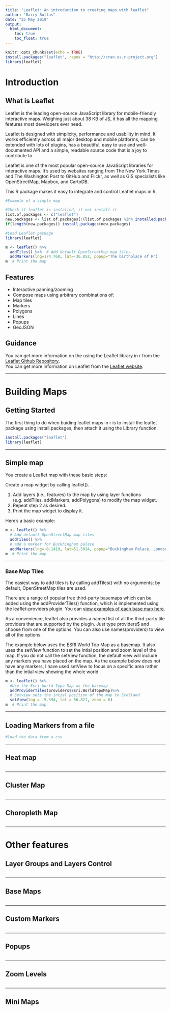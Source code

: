 ```yaml
---
title: "Leaflet: An introduction to creating maps with leaflet"
author: "Barry Bullas"
date: "25 May 2019"
output: 
  html_document:
    toc: true
    toc_float: true
---
```


```r
knitr::opts_chunk$set(echo = TRUE)
install.packages("leaflet", repos = "http://cran.us.r-project.org")
library(leaflet)

```

# Introduction
## What is Leaflet
Leaflet is the leading open-source JavaScript library for mobile-friendly interactive maps. Weighing just about 38 KB of JS, it has all the mapping features most developers ever need.

Leaflet is designed with simplicity, performance and usability in mind. It works efficiently across all major desktop and mobile platforms, can be extended with lots of plugins, has a beautiful, easy to use and well-documented API and a simple, readable source code that is a joy to contribute to.

Leaflet is one of the most popular open-source JavaScript libraries for interactive maps. It’s used by websites ranging from The New York Times and The Washington Post to GitHub and Flickr, as well as GIS specialists like OpenStreetMap, Mapbox, and CartoDB.

This R package makes it easy to integrate and control Leaflet maps in R.
```r
#Example of a simple map

#Check if leaflet is installed, if not install it
list.of.packages <- c("leaflet")
new.packages <- list.of.packages[!(list.of.packages %in% installed.packages()[,"Package"])]
if(length(new.packages)) install.packages(new.packages)

#Load Leaflet package
library(leaflet)

m <- leaflet() %>%
  addTiles() %>%  # Add default OpenStreetMap map tiles
  addMarkers(lng=174.768, lat=-36.852, popup="The birthplace of R")
m  # Print the map

```

## Features
* Interactive panning/zooming
* Compose maps using arbitrary combinations of:
* Map tiles
* Markers
* Polygons
* Lines
* Popups
* GeoJSON

## Guidance
You can get more information on the using the Leaflet library in r from the [Leaflet Github Repository](https://rstudio.github.io/leaflet/).  
You can get more information on Leaflet from the [Leaflet website](https://leafletjs.com/index.html).

***

# Building Maps
## Getting Started
The first thing to do when buiding leaflet maps in r is to install the leaflet package using install.packages, then attach it using the Library function.

```r
install.packages("leaflet")
library(leaflet)
```

***

## Simple map
You create a Leaflet map with these basic steps:

Create a map widget by calling leaflet().

1. Add layers (i.e., features) to the map by using layer functions (e.g. addTiles, addMarkers,  addPolygons) to modify the map widget.
2. Repeat step 2 as desired.
3. Print the map widget to display it.

Here’s a basic example:
```r
m <- leaflet() %>%
  # Add default OpenStreetMap map tiles
  addTiles() %>%  
  # add a marker for Buckhingham palace
  addMarkers(lng=-0.1419, lat=51.5014, popup="Buckingham Palace, London") 
m  # Print the map
```

***

### Base Map Tiles
The easiest way to add tiles is by calling addTiles() with no arguments; by default, OpenStreetMap tiles are used.

There are a range of popular free third-party basemaps which can be added using the addProviderTiles() function, which is implemented using the leaflet-providers plugin. You can [view examples of each base map  here](http://leaflet-extras.github.io/leaflet-providers/preview/index.html).

As a convenience, leaflet also provides a named list of all the third-party tile providers that are supported by the plugin. Just type providers$ and choose from one of the options. You can also use names(providers) to view all of the options.

The example below uses the ESRI World Top Map as a basemap.  It also uses the setView function to set the intial position and zoom level of the map.  If you do not call the setView function, the default view will include any markers you have placed on the map.  As the example below does not have any markers, I have used setView to focus on a specific area rather than the intial view showing the whole world.

```r
m <- leaflet() %>%
  #Use the Esri World Topo Map as the basemap
  addProviderTiles(providers$Esri.WorldTopoMap)%>%
  # Setview sets the intial position of the map to Scotland
  setView(lng = -5.394, lat = 56.821, zoom = 6) 
m  # Print the map

```

***

## Loading Markers from a file

```r
#load the data from a csv

```

***

## Heat map

```r

```

***

## Cluster Map
```r

```

***

## Choropleth Map
```r

```

***

# Other features
## Layer Groups and Layers Control
```r

```

***

## Base Maps
```r

```

***

## Custom Markers
```r

```

***

## Popups
```r

```

***

## Zoom Levels
```r

```

***

## Mini Maps
```r

```

